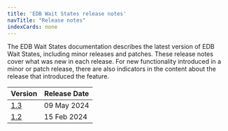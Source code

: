```yaml
---
title: 'EDB Wait States release notes'
navTitle: "Release notes"
indexCards: none
---
```


The EDB Wait States documentation describes the latest version of EDB Wait States, including minor releases and patches. These release notes cover what was new in each release. For new functionality introduced in a minor or patch release, there are also indicators in the content about the release that introduced the feature.

|             Version              | Release Date |
| -------------------------------- | ------------ |
| [1.3](wait_states_1.3_rel_notes) | 09 May 2024  |
| [1.2](wait_states_1.2_rel_notes) | 15 Feb 2024  |
